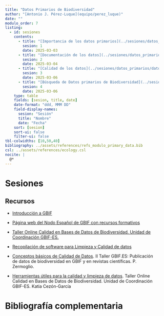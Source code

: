 ```yaml
---
title: "Datos Primarios de Biodiversidad"
author: "[Antonio J. Pérez-Luque](equipo/perez_luque)"
date: ""
modulo_order: 7
listing:
  - id: sesiones
    contents:
      - title: "[Importancia de los datos primarios](../sesiones/datos_primarios/datos_primarios_intro_2025.pdf)" 
        sesion: 1
        date: 2025-03-03
      - title: "[Documentación de los datos](../sesiones/datos_primarios/datos_primarios_metadatos_2025.pdf)" 
        sesion: 2
        date: 2025-03-04
      - title: "[Calidad de los datos](../sesiones/datos_primarios/datos_primarios_calidad_datos_2025.pdf)" 
        sesion: 3
        date: 2025-03-06
      - title: "[Búsqueda de Datos primarios de Biodiversidad](../sesiones/datos_primarios/primary_search_biodiversity.qmd)"
        sesion: 4
        date: 2025-03-06
    type: table
    fields: [sesion, title, date]
    date-format: "ddd, MMM DD"
    field-display-names:
      sesion: "Sesión"
      title: "Nombre"
      date: "Fecha"
    sort: [sesion]
    sort-ui: false
    filter-ui: false
tbl-colwidths: [10,50,40]
bibliography: ../assets/references/refs_modulo_primary_data.bib
csl: ../assets/references/ecology.csl
nocite: |
  @*
---
```


# Sesiones 

::: {#sesiones}
:::


## Recursos 


- [Introducción a GBIF](https://docs.gbif.org/course-introduction-to-gbif/es/)

- [Página web del Nodo Español de GBIF con recursos formativos](https://elearning.gbif.es/)

- [Taller Online Calidad en Bases de Datos de Biodiversidad. Unidad de Coordinación GBIF-ES.](https://www.gbif.es/talleres/calidad-de-datos-biodiversidad-online/)

- [Recopilación de software para Limpieza y Calidad de datos](https://biodiversidad.co/recursos/calidad-de-datos)

- [Conceptos básicos de Calidad de Datos](https://www.gbif.es/talleres/ii-taller-publicacion-datos-biodiversidad/). II Taller GBIF.ES: Publicación de datos de biodiversidad en GBIF y en revistas científicas. P. Zermoglio. 

- [Herramientas útiles para la calidad y limpieza de datos](https://www.gbif.es/talleres/calidad-de-datos-biodiversidad-online/). Taller Online Calidad en Bases de Datos de Biodiversidad. Unidad de Coordinación GBIF-ES. Katia Cezón-García 


# Bibliografía complementaria 

